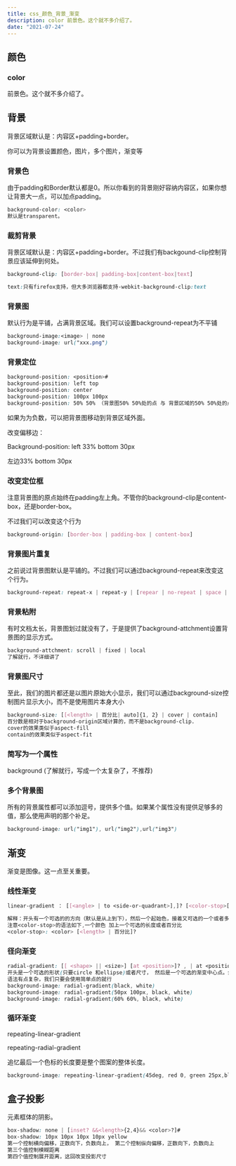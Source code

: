 ```yaml
---
title: css_颜色_背景_渐变
description: color 前景色。这个就不多介绍了。
date: "2021-07-24"
---
```

## 颜色

### color

前景色。这个就不多介绍了。

## 背景

背景区域默认是：内容区+padding+border。

你可以为背景设置颜色，图片，多个图片，渐变等

### 背景色

由于padding和Border默认都是0。所以你看到的背景刚好容纳内容区，如果你想让背景大一点，可以加点padding。

```css
background-color: <color>
默认是transparent。
```

### 裁剪背景

背景区域默认是：内容区+padding+border。不过我们有backgound-clip控制背景应该延伸到何处。

```css
background-clip: [border-box| padding-box|content-box|text]

text:只有firefox支持，但大多浏览器都支持-webkit-background-clip:text
```

### 背景图

默认行为是平铺，占满背景区域。我们可以设置background-repeat为不平铺

```css
background-image:<image> | none
background-image: url("xxx.png")
```

### 背景定位

```css
background-position: <position>#
background-position: left top
background-position: center
background-position: 100px 100px
background-position: 50% 50% （背景图50% 50%处的点 与 背景区域的50% 50%处的点对其）

```

如果为为负数，可以把背景图移动到背景区域外面。

改变偏移边：

Background-position: left 33% bottom 30px 

左边33%   bottom 30px

### 改变定位框

注意背景图的原点始终在padding左上角。不管你的background-clip是content-box，还是border-box。

不过我们可以改变这个行为

```css
background-origin: [border-box | padding-box | content-box]
```

### 背景图片重复

之前说过背景图默认是平铺的。不过我们可以通过background-repeat来改变这个行为。

```css
background-repeat: repeat-x | repeat-y | [repear | no-repeat | space | round]
```

### 背景粘附

有时文档太长，背景图划过就没有了，于是提供了background-attchment设置背景图的显示方式。

```css
background-attchment: scroll | fixed | local
了解就行，不详细讲了
```

### 背景图尺寸

至此，我们的图片都还是以图片原始大小显示，我们可以通过background-size控制图片显示大小，而不是使用图片本身大小

```css
background-size: [[<length> | 百分比| auto]{1, 2} | cover | contain]
百分数是相对于background-origin区域计算的，而不是background-clip.
cover的效果类似于aspect-fill
contain的效果类似于aspect-fit
```

### 简写为一个属性

background  (了解就行，写成一个太复杂了，不推荐)

### 多个背景图

所有的背景属性都可以添加逗号，提供多个值。如果某个属性没有提供足够多的值，那么使用声明的那个补足。

```css
background-image: url("img1"), url("img2"),url("img3")
```

## 渐变

渐变是图像。这一点至关重要。

### 线性渐变

```css
linear-gradient ： [[<angle> | to <side-or-quadrant>],]? [<color-stop>[, <color-hint>]?]#, <color-stop>

解释：开头有一个可选的的方向（默认是从上到下），然后一个起始色，接着又可选的一个或者多个中间色， 最后一个结束色。
注意<color-stop>的语法如下,一个颜色 加上一个可选的长度或者百分比
<color-stop>: <color> [<length> | 百分比]?
```

### 径向渐变

```css
radial-gradient: [[ <shape> || <size>] [at <position>]? , | at <position> ,]? [<color-stop> [, <color-hint>]?] [, <color-stop>]+
开头是一个可选的形状(只要circle 和ellipse)或者尺寸， 然后是一个可选的渐变中心点。然后是多个色标，色标之间还可以指定可选的中色点
语法有点复杂，我们只要会使用简单点的就行
background-image: radial-gradient(black, white)
background-image: radial-gradient(50px 100px, black, white)
background-image: radial-gradient(60% 60%, black, white)
```

### 循环渐变

repeating-linear-gradient

repeating-radial-gradient

追忆最后一个色标的长度要是整个图案的整体长度。

```css
background-image: repeating-linear-gradient(45deg, red 0, green 25px,blue 50px);
```

## 盒子投影

元素框体的阴影。

```css
box-shadow: none | [inset? &&<length>{2,4}&& <color>?]#
box-shadow: 10px 10px 10px 10px yellow
第一个控制横向偏移，正数向下，负数向上， 第二个控制纵向偏移，正数向下，负数向上
第三个值控制模糊距离
第四个值控制展开距离，这回改变投影尺寸
```

